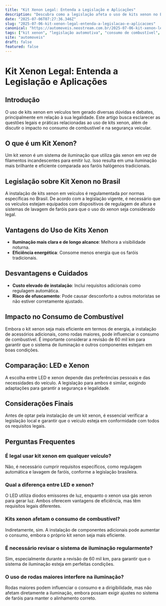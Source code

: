 ```yaml
---
title: "Kit Xenon Legal: Entenda a Legislação e Aplicações"
description: "Descubra como a legislação afeta o uso de kits xenon no Brasil, suas vantagens, desvantagens e o impacto no consumo de veículos."
date: "2025-07-06T07:27:36.346Z"
slug: "2025-07-06-kit-xenon-legal-entenda-a-legislacao-e-aplicacoes"
canonical: "https://automoveis.neostream.com.br/2025-07-06-kit-xenon-legal-entenda-a-legislacao-e-aplicacoes"
tags: ["kit xenon", "legislação automotiva", "consumo de combustível", "iluminação veicular"]
site: "automoveis"
draft: false
featured: false
---
```


# Kit Xenon Legal: Entenda a Legislação e Aplicações

## Introdução
O uso de kits xenon em veículos tem gerado diversas dúvidas e debates, principalmente em relação à sua legalidade. Este artigo busca esclarecer as questões legais e práticas relacionadas ao uso de kits xenon, além de discutir o impacto no consumo de combustível e na segurança veicular.

## O que é um Kit Xenon?
Um kit xenon é um sistema de iluminação que utiliza gás xenon em vez de filamentos incandescentes para emitir luz. Isso resulta em uma iluminação mais brilhante e eficiente comparada aos faróis halógenos tradicionais.

## Legislação sobre Kit Xenon no Brasil
A instalação de kits xenon em veículos é regulamentada por normas específicas no Brasil. De acordo com a legislação vigente, é necessário que os veículos estejam equipados com dispositivos de regulagem de altura e sistemas de lavagem de faróis para que o uso do xenon seja considerado legal.

## Vantagens do Uso de Kits Xenon
- **Iluminação mais clara e de longo alcance**: Melhora a visibilidade noturna.
- **Eficiência energética**: Consome menos energia que os faróis tradicionais.

## Desvantagens e Cuidados
- **Custo elevado de instalação**: Inclui requisitos adicionais como regulagem automática.
- **Risco de ofuscamento**: Pode causar desconforto a outros motoristas se não estiver corretamente ajustado.

## Impacto no Consumo de Combustível
Embora o kit xenon seja mais eficiente em termos de energia, a instalação de acessórios adicionais, como rodas maiores, pode influenciar o consumo de combustível. É importante considerar a revisão de 60 mil km para garantir que o sistema de iluminação e outros componentes estejam em boas condições.

## Comparação: LED e Xenon
A escolha entre LED e xenon depende das preferências pessoais e das necessidades do veículo. A legislação para ambos é similar, exigindo adaptações para garantir a segurança e legalidade.

## Considerações Finais
Antes de optar pela instalação de um kit xenon, é essencial verificar a legislação local e garantir que o veículo esteja em conformidade com todos os requisitos legais.

## Perguntas Frequentes

### É legal usar kit xenon em qualquer veículo?
Não, é necessário cumprir requisitos específicos, como regulagem automática e lavagem de faróis, conforme a legislação brasileira.

### Qual a diferença entre LED e xenon?
O LED utiliza diodos emissores de luz, enquanto o xenon usa gás xenon para gerar luz. Ambos oferecem vantagens de eficiência, mas têm requisitos legais diferentes.

### Kits xenon afetam o consumo de combustível?
Indiretamente, sim. A instalação de componentes adicionais pode aumentar o consumo, embora o próprio kit xenon seja mais eficiente.

### É necessário revisar o sistema de iluminação regularmente?
Sim, especialmente durante a revisão de 60 mil km, para garantir que o sistema de iluminação esteja em perfeitas condições.

### O uso de rodas maiores interfere na iluminação?
Rodas maiores podem influenciar o consumo e a dirigibilidade, mas não afetam diretamente a iluminação, embora possam exigir ajustes no sistema de faróis para manter o alinhamento correto.